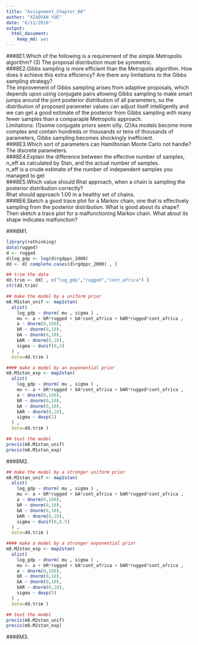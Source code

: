 ```yaml
---
title: "Assignment_Chapter_08"
author: "XIAOYAN YUE"
date: "6/11/2016"
output: 
  html_document: 
    keep_md: yes
---
```


###8E1.Which of the following is a requirement of the simple Metropolis algorithm?
(3) The proposal distribution must be symmetric.  
###8E2.Gibbs sampling is more efficient than the Metropolis algorithm. How does it achieve this extra efficiency? Are there any limitations to the Gibbs sampling strategy?  
The improvement of Gibbs sampling arises from adaptive proposals, which depends upon using conjugate pairs allowing Gibbs sampling to make smart jumps around the joint posterior distribution of all parameters, so the distribution of proposed parameter values can adjust itself intelligently and we can get a good estimate of the posterior from Gibbs sampling with many fewer samples than a comparaple Metropolis approach.  
Limitations: (1)some conjugate priors seem silly. (2)As models become more complex and contain hundreds or thousands or tens of thousands of parameters, Gibbs sampling becomes shockingly inefficient.  
###8E3.Which sort of parameters can Hamiltonian Monte Carlo not handle?  
The discrete parameters.  
###8E4.Explain the difference between the effective number of samples, n_eff as calculated by Stan, and the actual number of samples.  
n_eff is a crude estimate of the number of independent samples you managed to get  
###8E5.Which value should Rhat approach, when a chain is sampling the posterior distribution correctly?  
Rhat should approach 1.00 in a healthy set of chains.  
###8E6.Sketch a good trace plot for a Markov chain, one that is effectively sampling from the posterior distribution. What is good about its shape? Then sketch a trace plot for a malfunctioning Markov chain. What about its shape indicates malfunction?  

###8M1.
```r
library(rethinking)
data(rugged)
d <- rugged
d$log_gdp <- log(d$rgdppc_2000)
dd <- d[ complete.cases(d$rgdppc_2000) , ]

## trim the data
dd.trim <- dd[ , c("log_gdp","rugged","cont_africa") ]
str(dd.trim)

## make the model by a uniform prior
m8.M1stan_unif <- map2stan(
  alist(
    log_gdp ~ dnorm( mu , sigma ) ,
    mu <- a + bR*rugged + bA*cont_africa + bAR*rugged*cont_africa ,
    a ~ dnorm(0,100),
    bR ~ dnorm(0,10),
    bA ~ dnorm(0,10),
    bAR ~ dnorm(0,10),
    sigma ~ dunif(0,2)
  ) ,
  data=dd.trim )

#### make a model by an exponential prior
m8.M1stan_exp <- map2stan(
  alist(
    log_gdp ~ dnorm( mu , sigma ) ,
    mu <- a + bR*rugged + bA*cont_africa + bAR*rugged*cont_africa ,
    a ~ dnorm(0,100),
    bR ~ dnorm(0,10),
    bA ~ dnorm(0,10),
    bAR ~ dnorm(0,10),
    sigma ~ dexp(1)
  ) ,
  data=dd.trim )

## test the model
precis(m8.M1stan_unif)
precis(m8.M1stan_exp)
```
###8M2.
```r
## make the model by a stronger uniform prior
m8.M2stan_unif <- map2stan(
  alist(
    log_gdp ~ dnorm( mu , sigma ) ,
    mu <- a + bR*rugged + bA*cont_africa + bAR*rugged*cont_africa ,
    a ~ dnorm(0,100),
    bR ~ dnorm(0,10),
    bA ~ dnorm(0,10),
    bAR ~ dnorm(0,10),
    sigma ~ dunif(0,0.5)
  ) ,
  data=dd.trim )

#### make a model by a stronger exponential prior
m8.M2stan_exp <- map2stan(
  alist(
    log_gdp ~ dnorm( mu , sigma ) ,
    mu <- a + bR*rugged + bA*cont_africa + bAR*rugged*cont_africa ,
    a ~ dnorm(0,100),
    bR ~ dnorm(0,10),
    bA ~ dnorm(0,10),
    bAR ~ dnorm(0,10),
    sigma ~ dexp(5)
  ) ,
  data=dd.trim )

## test the model
precis(m8.M2stan_unif)
precis(m8.M2stan_exp)
```
###8M3.